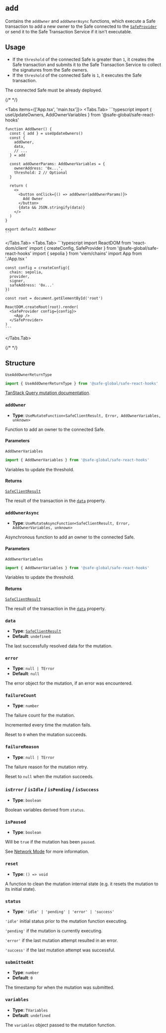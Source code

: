 
# `add`

Contains the `addOwner` and `addOwnerAsync` functions, which execute a Safe transaction to add a new owner to the Safe connected to the [`SafeProvider`](./safeprovider.mdx) or send it to the Safe Transaction Service if it isn't executable.

## Usage

- If the `threshold` of the connected Safe is greater than `1`, it creates the Safe transaction and submits it to the Safe Transaction Service to collect the signatures from the Safe owners.
- If the `threshold` of the connected Safe is `1`, it executes the Safe transaction.

The connected Safe must be already deployed.

{/* <!-- vale off --> */}

<Tabs items={['App.tsx', 'main.tsx']}>
  <Tabs.Tab>
    ```typescript
    import { useUpdateOwners, AddOwnerVariables } from '@safe-global/safe-react-hooks'
    
    function AddOwner() {
      const { add } = useUpdateOwners()
      const {
        addOwner,
        data,
        // ...
      } = add

      const addOwnerParams: AddOwnerVariables = {
        ownerAddress: '0x...',
        threshold: 2 // Optional
      }

      return (
        <>
          <button onClick={() => addOwner(addOwnerParams)}>
            Add Owner
          </button>
          {data && JSON.stringify(data)}
        </>
      )
    }

    export default AddOwner
    ```
  </Tabs.Tab>
  <Tabs.Tab>
    ```typescript
    import ReactDOM from 'react-dom/client'
    import { createConfig, SafeProvider } from '@safe-global/safe-react-hooks'
    import { sepolia } from 'viem/chains'
    import App from './App.tsx  '

    const config = createConfig({
      chain: sepolia,
      provider,
      signer,
      safeAddress: '0x...'
    })

    const root = document.getElementById('root')
    
    ReactDOM.createRoot(root).render(
      <SafeProvider config={config}>
        <App />
      </SafeProvider>
    )
    ```
  </Tabs.Tab>
</Tabs>

{/* <!-- vale on --> */}

## Structure

`UseAddOwnerReturnType`

```typescript
import { UseAddOwnerReturnType } from '@safe-global/safe-react-hooks'
```

[TanStack Query mutation documentation](https://tanstack.com/mutation/v5/docs/framework/react/reference/useMutation).

### `addOwner`

- **Type**: `UseMutateFunction<SafeClientResult, Error, AddOwnerVariables, unknown>`

Function to add an owner to the connected Safe.

#### Parameters

`AddOwnerVariables`

```typescript
import { AddOwnerVariables } from '@safe-global/safe-react-hooks'
```

Variables to update the threshold.

#### Returns

[`SafeClientResult`](https://github.com/safe-global/safe-core-sdk/blob/main/packages/sdk-starter-kit/src/types.ts#L67-L85)

The result of the transaction in the [`data`](#data) property.

### `addOwnerAsync`

- **Type**: `UseMutateAsyncFunction<SafeClientResult, Error, AddOwnerVariables, unknown>`

Asynchronous function to add an owner to the connected Safe.

#### Parameters

`AddOwnerVariables`

```typescript
import { AddOwnerVariables } from '@safe-global/safe-react-hooks'
```

Variables to update the threshold.

#### Returns

[`SafeClientResult`](https://github.com/safe-global/safe-core-sdk/blob/main/packages/sdk-starter-kit/src/types.ts#L67-L85)

The result of the transaction in the [`data`](#data) property.

### `data`

- **Type**: [`SafeClientResult`](https://github.com/safe-global/safe-core-sdk/blob/main/packages/sdk-starter-kit/src/types.ts#L67-L85)
- **Default**: `undefined`

The last successfully resolved data for the mutation.

### `error`

- **Type**: `null | TError`
- **Default**: `null`

The error object for the mutation, if an error was encountered.

### `failureCount`

- **Type**: `number`

The failure count for the mutation.

Incremented every time the mutation fails.

Reset to `0` when the mutation succeeds.

### `failureReason`

- **Type**: `null | TError`

The failure reason for the mutation retry.

Reset to `null` when the mutation succeeds.

### `isError` / `isIdle` / `isPending` / `isSuccess`

- **Type**: `boolean`

Boolean variables derived from `status`.

### `isPaused`

- **Type**: `boolean`

Will be `true` if the mutation has been `paused`.

See [Network Mode](https://tanstack.com/query/v5/docs/framework/react/guides/network-mode) for more information.

### `reset`

- **Type**: `() => void`

A function to clean the mutation internal state (e.g. it resets the mutation to its initial state).

### `status`

- **Type**: `'idle' | 'pending' | 'error' | 'success'`

`'idle'` initial status prior to the mutation function executing.

`'pending'` if the mutation is currently executing.

`'error'` if the last mutation attempt resulted in an error.

`'success'` if the last mutation attempt was successful.

### `submittedAt`

- **Type**: `number`
- **Default**: `0`

The timestamp for when the mutation was submitted.

### `variables`

- **Type**: `TVariables`
- **Default**: `undefined`

The `variables` object passed to the mutation function.
